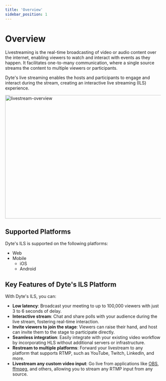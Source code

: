 ```yaml
---
title: 'Overview'
sidebar_position: 1
---
```


# Overview

Livestreaming is the real-time broadcasting of video or audio content over the internet, enabling viewers to watch and interact with events as they happen. It facilitates one-to-many communication, where a single source streams the content to multiple viewers or participants.

Dyte's live streaming enables the hosts and participants to engage and interact during the stream, creating an interactive live streaming (ILS) experience.

<img
  src="/static/livestream/livestream.png"
  width="700"
  height="400"
  alt="livestream-overview"
  className="livestrem-hls-rtmp"
/>

## Supported Platforms

Dyte's ILS is supported on the following platforms:

- Web
- Mobile
  - iOS
  - Android

## Key Features of Dyte's ILS Platform

With Dyte's ILS, you can:

- **Low latency**: Broadcast your meeting to up to 100,000 viewers with just 3 to 6 seconds of delay.
- **Interactive stream**: Chat and share polls with your audience during the live stream, fostering real-time interaction.
- **Invite viewers to join the stage**: Viewers can raise their hand, and host can invite them to the stage to participate directly.
- **Seamless integration**: Easily integrate with your existing video workflow by incorporating HLS without additional servers or infrastructure.
- **Restream to multiple platforms**: Forward your livestream to any platform that supports RTMP, such as YouTube, Twitch, LinkedIn, and more.
- **Livestream any custom video input**: Go live from applications like [OBS](https://en.wikipedia.org/wiki/OBS_Studio), [ffmpeg](https://en.wikipedia.org/wiki/FFmpeg), and others, allowing you to stream any RTMP input from any source.
